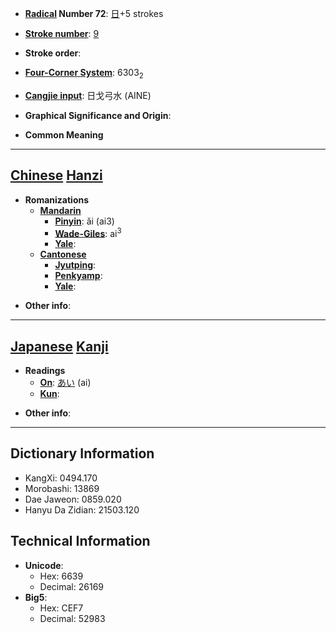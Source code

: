 * '''[[Wiktionary:Chinese radical index| Radical]] Number 72''': [[Wiktionary:Chinese radical index 日|日]]+5 strokes

* '''[[Wiktionary:Chinese total strokes index|Stroke number]]''': [[Wiktionary:Chinese total strokes index 9|9]]

* '''Stroke order''': 

* '''[[Wiktionary:Chinese four corner index|Four-Corner System]]''': 6303<sub>2</sub>

* '''[[Wiktionary:Chinese Cangjie index|Cangjie input]]''': 日戈弓水 (AINE)

* '''Graphical Significance and Origin''': 

* '''Common Meaning'''

----

== [[Chinese]] [[Hanzi]] ==

* '''Romanizations'''
** '''[[Mandarin]]'''
*** '''[[Pinyin]]''': ǎi (ai3)
*** '''[[Wade-Giles]]''': ai<sup>3</sup>
*** '''[[Yale]]''': 
** '''[[Cantonese]]'''
*** '''[[Jyutping]]''':
*** '''[[Penkyamp]]''': 
*** '''[[Yale]]''': 

* '''Other info''': 

----

== [[Japanese]] [[Kanji]] ==

* '''Readings'''
** '''[[On]]''': [[あい]] (ai)
** '''[[Kun]]''': 

* '''Other info''':  

----

== Dictionary Information ==

* KangXi: 0494.170
* Morobashi: 13869
* Dae Jaweon: 0859.020
* Hanyu Da Zidian: 21503.120

== Technical Information ==

* '''Unicode''':
** Hex: 6639
** Decimal: 26169
* '''Big5''':
** Hex: CEF7
** Decimal: 52983